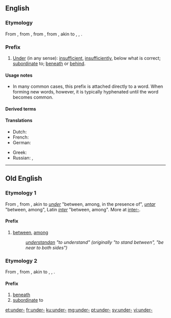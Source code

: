 ==English==

===Etymology===
From {{etyl|enm|en}} {{m|enm|under-}}, from {{etyl|ang|en}} {{m|ang|under-}}, from {{etyl|gem-pro|en}} {{m|gem-pro|*under}}, from {{etyl|ine-pro|en}} {{m|ine-pro|*ndhero-||lower}}, akin to {{etyl|ang|-}} {{m|ang|under||under, beneath}}, {{etyl|goh|-}} {{m|goh|untar||under}}, {{etyl|la|-}} {{m|la|infra||below, beneath}}.

===Prefix===
{{en-prefix}}

# [[under|Under]] (in any sense): [[insufficient]], [[insufficiently]], below what is correct; [[subordinate]] to; [[beneath]] or [[behind]].

====Usage notes====
* In many common cases, this prefix is attached directly to a word. When forming new words, however, it is typically hyphenated until the word becomes common.

====Derived terms====
{{prefixsee|en}}

====Translations====
{{trans-top|under (in any sense): insufficient, insufficiently}}
* Dutch: {{t+|nl|onder|f}}
* French: {{t+|fr|sous-}}
* German: {{t+|de|unter-}}
{{trans-mid}}
* Greek: {{t+|el|υπο-}}
* Russian: {{t+|ru|под-}}, {{t+|ru|недо-}} {{qualifier|insufficient}}
{{trans-bottom}}

----

==Old English==

===Etymology 1===
From {{inh|ang|gem-pro|*under}}, from {{etyl|ine-pro|ang}} {{m|ine-pro|*nter-||between, among}}, akin to {{etyl|ang|-}} ''[[under]]'' "between, among, in the presence of", {{etyl|goh|-}} ''[[untar]]'' "between, among", Latin ''[[inter]]'' "between, among". More at [[inter-]].

====Prefix====
{{head|ang|prefix}}

# [[between]], [[among]]
#: ''[[understandan]] "to understand" (originally "to stand between", "be near to both sides")''
#: ''{{m|ang|underscēotan||to intercept}}''

===Etymology 2===
From {{inh|ang|gem-pro|*under}}, from {{etyl|ine-pro|ang}} {{m|ine-pro|*ndhero-||lower}}, akin to {{etyl|ang|-}} {{m|ang|under||under, beneath}}, {{etyl|goh|-}} {{m|goh|untar||under}}, {{etyl|la|-}} {{m|la|infra||below, beneath}}.

====Prefix====
{{head|ang|prefix}}

# [[beneath]]
# [[subordinate]] to
#: ''{{term|underling||underling, subordinate|lang=ang}}''

[[et:under-]]
[[fr:under-]]
[[ku:under-]]
[[mg:under-]]
[[pt:under-]]
[[sv:under-]]
[[vi:under-]]
